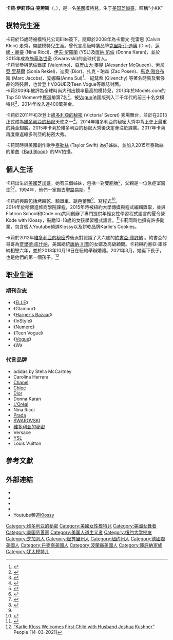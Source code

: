 {{藝人
| 姓名 = Karlie Kloss<br>卡莉·克勞斯
| 類型 = 模特兒
| image =Karlie Kloss Paris Fashion Week Autumn Winter 2019.jpg
| caption = 卡莉攝於2019年
| nickname = 小KK
| 國籍 = {{USA}}
| 出生日期 = {{birth date and age|1992|8|3}}
| 出生地點 = {{USA}}[[伊利諾州|伊利諾州]][[芝加哥|芝加哥]]
| 配偶 = {{marriage|[[約書亞·庫許納|約書亞·庫許納]]|2018}}
| 父母 = 父親：Kurt Kloss<br>母親：Tracy Fares
| 教育程度 = [[纽约大学|纽约大学]]
| 活躍年代 = 2006年-現在
| 相關團體 = '''{{link-en|Karlie's Kookies|Karlie's Kookies}}'''
| 出生名 = Karlie Elizabeth Kloss<br>卡莉·伊莉莎白·克勞斯
| 經紀公司 = {{USA}}：IMG Models
| 網站 = [http://www.karliekloss.net karliekloss.net]
| 職業 = 模特兒
| module = {{Infobox model details
 | blood_type   = 
 | height       = {{height|m=1.88}}
 | weight       = 
 | hair_colour  = 淺棕色
 | eye_colour   = 綠色
 | measurements = (US) 31-23-34 <br>(EU) 78.5-58.5-86.5
 | inseam       = 
 | collar       = 
 | dress_size         = (US) 2; (EU) 34
 | shoe_size    = (US) 9; (EU) 40; (UK) 6.5
}}
}}
'''卡莉·伊莉莎白·克勞斯'''（{{lang-en|Karlie Elizabeth Kloss}}，{{bd|1992年|8月3日|catIdx=Kloss, Karlie}}），是一名[[美國|美國]]模特兒。生于[[美国|美国]][[芝加哥|芝加哥]]，暱稱“小KK”

== 模特兒生涯== 
卡莉於15歲時被模特兒公司Elite簽下，隨即於2008年為卡爾文·克雷恩 (Calvin Klein) 走秀，開啟模特兒生涯。曾代言高級時裝品牌[[克里斯汀·迪奧_(品牌)|克里斯汀·迪奧]] (Dior)、[[蓮娜・麗姿|蓮娜・麗姿]] (Nina Ricci)、[[伊夫·聖羅蘭|伊夫·聖羅蘭]] (YSL)及[[唐納·凱倫|唐納·凱倫]] (Donna Karan)，並於2015年成為[[施华洛世奇|施華洛世奇]] (Swarovski)的全球代言人。<br />卡莉曾參與[[魯道夫·瓦倫蒂諾|范倫鐵諾]] (Valentino)、[[亞歷山大·麥昆|亞歷山大·麥昆]] (Alexander McQueen)、[[桑麗卡·里基耶|索尼亞·里基爾]] (Sonia Rekiel)、迪奧 (Dior)、扎克・珀森 (Zac Posen)、[[馬克·雅各布斯|馬克·雅各布斯]] (Marc Jacobs)、[[安娜蘇|安娜蘇]](Anna Sui)<ref>{{cite web |url=http://www.vogue.com/fashion-shows/fall-2013-ready-to-wear/anna-sui |title=Fall 2013 Ready-to-Wear: Anna Sui |last1=Blanks |first1=Tim |date=13 February 2013 |website=vogue.com |publisher=Vogue |access-date=6 October 2016 |quote= |archive-date=2020-09-23 |archive-url=https://web.archive.org/web/20200923004814/https://www.vogue.com/fashion-shows/fall-2013-ready-to-wear/anna-sui |dead-url=no }}</ref>、 [[紀梵希|紀梵希]] (Givenchy) 等著名時裝及奢侈品的時裝展，也曾登上VOGUE及Teen Vogue等雜誌封面。<br />卡莉2009年被評為全球時尚大刊出鏡率最高的模特兒，2013年於Models.com的Top 50 Women中獲選排第7名<ref>{{cite web|title=模特兒簡介: 卡莉·克勞斯|url=http://models.com/models/Karlie-Kloss|publisher=Models.com|accessdate=27 June 2013|archive-date=2020-05-13|archive-url=https://web.archive.org/web/20200513083027/https://models.com/models/karlie-kloss|dead-url=no}}</ref>，被[[时尚_(杂志)|Vogue]]法國版列入二千年代的前三十名女模特兒<ref>{{cite web|title=時尚(雜誌)法國版文章|url=http://www.vogue.fr/mode/en-vogue/diaporama/les-30-mannequins-des-annees-2000/1662#!091218-les-mannequins-des-annees-2000-aspx72577image-jpg|publisher=時尚(雜誌)法國版|accessdate=27 June 2013|archive-url=https://www.webcitation.org/6JATskx4b?url=http://www.vogue.fr/mode/en-vogue/diaporama/les-30-mannequins-des-annees-2000/1662#!091218-les-mannequins-des-annees-2000-aspx72577image-jpg|archive-date=2013-08-26|dead-url=yes}}</ref>，2014年收入達400萬美金。

卡莉於2011年初次登上[[维多利亚的秘密|維多利亞的秘密]] (Victoria' Secret) 秀場舞台，並於在2013正式成為[[維多利亞的秘密|維多利亞的秘密]]天使之一<ref>{{cite web|title=天使簡介: 卡莉·克勞斯|url=http://vsallaccess.victoriassecret.com/supermodels/karlie-kloss/|publisher=Victoria's Secret|accessdate=27 June 2013|deadurl=yes|archiveurl=https://web.archive.org/web/20130922140434/http://vsallaccess.victoriassecret.com/supermodels/karlie-kloss/|archivedate=2013年9月22日}}</ref>。2014年維多利亞的秘密大秀中背上史上最重的純金翅膀。2015年卡莉於維多利亞的秘密大秀後決定專注於課業。2017年卡莉再度重返維多利亞的秘密大秀。

卡莉同時與美國創作歌手[[泰勒·斯威夫特|泰勒絲]] (Taylor Swift) 為好姊妹，並加入2015年泰勒絲的單曲《[[壞到底_(歌曲)|Bad Blood]]》的MV拍攝。

==個人生活==
卡莉出生於[[美國|美國]][[芝加哥|芝加哥]]，她有三個姊妹，包括一對雙胞胎<ref>{{cite web|title=克勞斯家族|url=http://online.wsj.com/article/SB10001424127887323375204578272163876557122.html|publisher=The Wall Street Journal|accessdate=27 June 2013|archive-date=2013-07-16|archive-url=https://web.archive.org/web/20130716211736/http://online.wsj.com/article/SB10001424127887323375204578272163876557122.html|dead-url=no}}</ref>，父親是一位急症室醫生<ref>{{cite web|title=克勞斯父親沒有聽過姬·摩絲|url=http://nymag.com/thecut/2013/02/mr-kloss-had-never-heard-of-kate-moss.html|publisher=New York Magazine|accessdate=27 June 2013|archive-date=2017-04-28|archive-url=https://web.archive.org/web/20170428034816/http://nymag.com/thecut/2013/02/mr-kloss-had-never-heard-of-kate-moss.html|dead-url=no}}</ref><ref>{{cite web|title=克勞斯的生活照片|url=http://online.wsj.com/article/SB10001424127887323807004578286042865859954.html#slide/1|publisher=The Wall Street Journal|accessdate=27 June 2013|archive-date=2013-03-24|archive-url=https://web.archive.org/web/20130324204555/http://online.wsj.com/article/SB10001424127887323807004578286042865859954.html#slide/1|dead-url=no}}</ref>。1994年，他們一家搬去[[聖路易斯|聖路易斯]]。<ref name="#1">{{cite web|title=模特兒簡介: 卡莉·克勞斯|url=http://nymag.com/fashion/models/kkloss/karliekloss/|publisher=紐約雜誌|accessdate=27 June 2013|archive-date=2013-08-27|archive-url=https://www.webcitation.org/6JBdC4XW6?url=http://nymag.com/fashion/models/kkloss/karliekloss/|dead-url=no}}</ref>

卡莉的興趣包括烤餅乾、騎單車、跳芭蕾舞<ref name="#1"/>、寫程式<ref>{{Cite web |url=http://www.inside.com.tw/2015/04/09/karlie-kloss-kode-with-karlie |title=存档副本 |access-date=2015-04-09 |archive-date=2018-10-20 |archive-url=https://web.archive.org/web/20181020011522/https://www.inside.com.tw/2015/04/09/karlie-kloss-kode-with-karlie |dead-url=no }}</ref>。<br />2014年於哈佛進修商學院課程，2015年時被紐約大學傳媒與程式編輯錄取，並與Flatiron School和Code.org共同創辦了專門提供年輕女性學習程式語言的夏令營 Kode with Klossy，鼓勵13-18歲的女孩學習程式語言。<ref>{{Cite web|url=https://www.kodewithklossy.com/|title=Kode With Klossy|accessdate=2017-12-11|work=Kode With Klossy|archive-date=2017-04-26|archive-url=https://web.archive.org/web/20170426024628/https://www.kodewithklossy.com/|dead-url=no}}</ref>卡莉同時也擁有許多副業，包含個人Youtube頻道Klossy以及餅乾品牌Karlie's Cookies。

卡莉於2012年[[维多利亚的秘密|維多利亞的秘密]]秀後派對認識了大六歲的[[約書亞·庫許納|約書亞·庫許納]] 。約書亞的哥哥為[[贾里德·库什纳|贾里德·库什纳]]，美國總統[[唐納·川普|唐納·川普]]的女婿及高級顧問。卡莉與約書亞·庫許納相戀六年，並於2018年10月18日在紐約舉辦婚禮。2021年3月，她诞下長子，也是他們的第一個孩子。<ref>[https://people.com/parents/karlie-kloss-welcomes-first-child-with-husband-joshua-kushner/ “Karlie Kloss Welcomes First Child with Husband Joshua Kushner”] {{Wayback|url=https://people.com/parents/karlie-kloss-welcomes-first-child-with-husband-joshua-kushner/ |date=20210419165336 }} People [14-03-2021]</ref>

== 职业生涯 ==
=== 期刊杂志 ===
*《[[ELLE|ELLE]]》
*《Glamour》
*《[[哈潑時尚|Harper's Bazaar]]》
*《InStyle》
*《Numero》
*《Teen Vogue》
*《[[時尚_(雜誌)|Vogue]]》
*《W》
=== 代言品牌 ===
*adidas by Stella McCartney
*Carolina Herrera
*[[Chanel|Chanel]]
*[[Chloe|Chloe]]
*[[Dior|Dior]]
*Donna Karan
*[[萊雅|L'Oréal]]
*Nina Ricci
*[[Prada|Prada]]
*[[施華洛世奇|SWAROVSKI]]
*[[维多利亚的秘密|维多利亚的秘密]]
*Versace
*[[YSL|YSL]]
*Louis Vuitton

==參考文獻==
{{Reflist|colwidth=30em}}



==外部連結==
*{{IMDB|4074444}}
*{{Instagram|karliekloss}}
*{{Facebook|karliekloss}}
*{{Twitter|karliekloss}}
*Youtube頻道[https://www.youtube.com/channel/UCH5Qu8Sd-m-7Zk4xc_J5VzA Klossy]{{Wayback|url=https://www.youtube.com/channel/UCH5Qu8Sd-m-7Zk4xc_J5VzA |date=20151121035326 }}


{{超模世界排名前十位}}
{{Victoria's Secret Angels}}
{{DEFAULTSORT:Kloss, Karlie}}
[[Category:维多利亚的秘密|Category:维多利亚的秘密]]
[[Category:美國女性模特兒|Category:美國女性模特兒]]
[[Category:美國女舞者|Category:美國女舞者]]
[[Category:美国慈善家|Category:美国慈善家]]
[[Category:美国人道主义者|Category:美国人道主义者]]
[[Category:纽约大学校友|Category:纽约大学校友]]
[[Category:芝加哥人|Category:芝加哥人]]
[[Category:密苏里州人|Category:密苏里州人]]
[[Category:纽约州人|Category:纽约州人]]
[[Category:德國裔美國人|Category:德國裔美國人]]
[[Category:丹麥裔美國人|Category:丹麥裔美國人]]
[[Category:波蘭裔美國人|Category:波蘭裔美國人]]
[[Category:庫許納家族|Category:庫許納家族]]
[[Category:犹太模特儿|Category:犹太模特儿]]